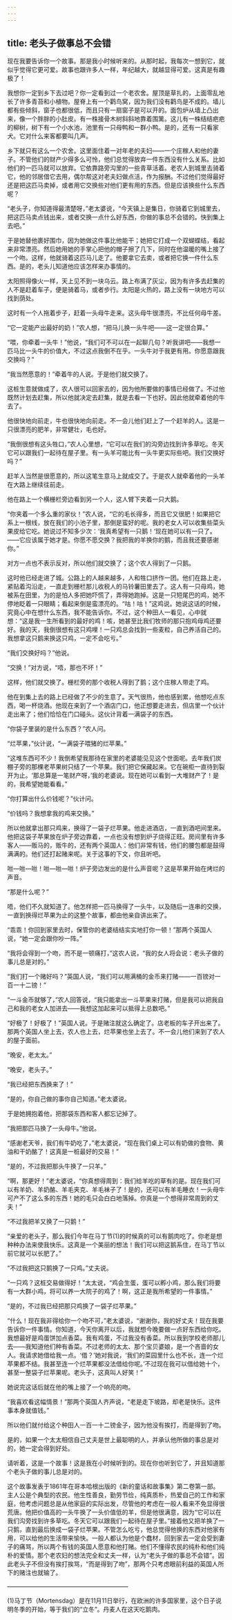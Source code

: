 ```yaml
---
---
---
```

title: 老头子做事总不会错
---






现在我要告诉你一个故事。那是我小时候听来的。从那时起，我每次一想到它，就似乎觉得它更可爱。故事也跟许多人一样，年纪越大，就越显得可爱。这真是有趣极了！

我想你一定到乡下去过吧？你一定看到过一个老农舍。屋顶是草扎的，上面零乱地长了许多青苔和小植物。屋脊上有一个鹳鸟窝，因为我们没有鹳鸟是不成的。墙儿都有些倾斜，窗子也都很低，而且只有一扇窗子是可以开的。面包炉从墙上凸出来，像一个胖胖的小肚皮。有一株接骨木树斜斜地靠着围篱。这儿有一株结结疤疤的柳树，树下有一个小水池，池里有一只母鸭和一群小鸭。是的，还有一只看家犬。它对什么来客都要叫几声。

乡下就只有这么一个农舍。这里面住着一对年老的夫妇——一个庄稼人和他的妻子。不管他们的财产少得多么可怜，他们总觉得放弃一件东西没有什么关系。比如他们的一匹马就可以放弃。它依靠路旁沟里的一些青草活着。老农人到城里去骑着它，他的邻居借它去用，偶尔帮这对老夫妇做点活，作为报酬。不过他们觉得最好还是把这匹马卖掉，或者用它交换些对他们更有用的东西。但是应该换些什么东西呢？

“老头子，你知道得最清楚呀，”老太婆说，“今天镇上是集日，你骑着它到城里去，把这匹马卖点钱出来，或者交换一点什么好东西，你做的事总不会错的。快到集上去吧。”

于是她替他裹好围巾，因为她做这件事比他能干；她把它打成一个双蝴蝶结，看起来非常漂亮。然后她用她的手掌心把他的帽子擦了几下，同时在他温暖的嘴上接了一个吻。这样，他就骑着这匹马儿走了。他要拿它去卖，或者把它换一件什么东西。是的，老头儿知道他应该怎样来办事情的。

太阳照得像火一样，天上见不到一块乌云。路上布满了灰尘，因为有许多去赶集的人不是赶着车子，便是骑着马，或者步行。太阳是火热的，路上没有一块地方可以找到荫处。

这时有一个人拖着步子，赶着一头母牛走来。这头母牛很漂亮，不比任何母牛差。

“它一定能产出最好的奶！”农人想，“把马儿换一头牛吧——这一定很合算。”

“喂，你牵着一头牛！”他说，“我们可不可以在一起聊几句？听我讲吧——我想一匹马比一头牛的价值大，不过这点我倒不在乎。一头牛对于我更有用。你愿意跟我交换吗？”

“我当然愿意的！”牵着牛的人说。于是他们就交换了。

这桩生意就做成了，农人很可以回家去的，因为他所要做的事情已经做了。不过他既然计划去赶集，所以他就决定去赶集，就是去看一下也好。因此他就牵着他的牛去了。

他很快地向前走，牛也很快地向前走。不一会儿他们赶上了一个赶羊的人。这是一只很漂亮的肥羊，非常健壮，毛也好。

“我倒很想有这头牲口，”农人心里想，“它可以在我们的沟旁边找到许多草吃。冬天它可以跟我们一起待在屋子里。有一头羊可能比有一头牛更实际些吧。我们交换好吗？”

赶羊人当然是很愿意的，所以这笔生意马上就成交了。于是农人就牵着他的一头羊在大路上继续往前走。

他在路上一个横栅栏旁边看到另一个人，这人臂下夹着一只大鹅。

“你夹着一个多么重的家伙！”农人说，“它的毛长得多，而且它又很肥！如果把它系上一根线，放在我们的小池子里，那倒是蛮好的呢。我的老女人可以收集些菜头果皮给它吃。她说过不知多少次：‘我真希望有一只鹅！’现在她可以有一只了。——它应该属于她才是。你愿不愿交换？我把我的羊换你的鹅，而且我还要感谢你。”

对方一点也不表示反对，所以他们就交换了；这个农人得到了一只鹅。

这时他已经走进了城。公路上的人越来越多，人和牲口挤作一团。他们在路上走，紧贴着沟沿走，一直走到栅栏那儿收税人的马铃薯田里去了。这人有一只母鸡，她被系在田里，为的是怕人多把她吓慌了，弄得她跑掉。这是一只短尾巴的鸡，她不停地眨着一只眼睛；看起来倒是蛮漂亮的。“咕！咕！”这鸡说。她说这话的时候，究竟心中在想什么东西，我不能告诉你。不过，这个种田人一看见，心中就想：“这是我一生所看到的最好的鸡！咳，她甚至比我们牧师的那只抱鸡母鸡还要好。我的天，我倒很想有这只鸡哩！一只鸡总会找到一些麦粒，自己养活自己的。我想拿这只鹅来换这只鸡，一定不会吃亏。”

“我们交换好吗？”他说。

“交换！”对方说，“唔，那也不坏！”

这样，他们就交换了。栅栏旁的那个收税人得到了鹅；这个庄稼人带走了鸡。

他在到集上去的路上已经做了不少的生意了。天气很热，他也感到累，他想吃点东西，喝一杯烧酒。他现在来到了一个酒店门口，他正想要走进去，但店里一个伙计走出来了；他们恰恰在门口碰头。这伙计背着一满袋子的东西。

“你袋子里装的是什么东西？”农人问。

“烂苹果，”伙计说，“一满袋子喂猪的烂苹果。”

“这堆东西可不少！我倒希望我那待在家里的老婆能见见这个世面呢。去年我们炭棚子旁的那棵老苹果树只结了一个苹果。我们把它保藏起来。它在碗柜一直待到裂开为止。‘那总算是一笔财产呀，’我的老婆说。现在她可以看到一大堆财产了！是的，我希望她能看看。”

“你打算出什么价钱呢？”伙计问。

“价钱吗？我想拿我的鸡来交换。”

所以他就拿出那只鸡来，换得了一袋子烂苹果。他走进酒店，一直到酒吧间里来。他把这袋子苹果放在炉子旁边靠着，一点也没有想到炉子烧得正旺。房间里有许多客人——贩马的，贩牛的，还有两个英国人：他们非常有钱，他们的腰包都是鼓得满满的。他们还打起赌来呢。关于这事的下文，你且听吧。

咝—咝—咝！咝—咝—咝！炉子旁边发出的是什么声音呢？这是苹果开始在烤烂的声音。

“那是什么呢？”

唔，他们不久就知道了。他怎样把一匹马换得了一头牛，以及随后一连串的交换，一直到换得烂苹果为止的这整个故事，都由他亲自讲出来了。

“乖乖！你回到家里去时，保管你的老婆结结实实地打你一顿！”那两个英国人说，“她一定会跟你吵一阵。”

“我将会得到一个吻，而不是一顿痛打，”这农人说，“我的女人将会说：老头子做的事儿总是对的。”

“我们打一个赌好吗？”英国人说，“我们可以用满桶的金币来打赌——一百镑对一百一十二镑！”

“一斗金币就够了，”农人回答说，“我只能拿出一斗苹果来打赌，但是我可以把我自己和我的老女人加进去——我想这加起来可以抵得上总数吧。”

“好极了！好极了！”英国人说。于是赌注就这么确定了。店老板的车子开出来了。那两个英国人坐上去，农人也上去，烂苹果也坐上去了。不一会儿他们来到了农人的屋子面前。

“晚安，老太太。”

“晚安，老头子。”

“我已经把东西换来了！”

“是的，你自己做的事你自己知道。”老太婆说。

于是她拥抱着他，把那袋东西和客人都忘记掉了。

“我把那匹马换了一头母牛。”他说。

“感谢老天爷，我们有牛奶吃了，”老太婆说，“现在我们桌上可以有奶做的食物、黄油和干奶酪了！这真是一桩最好的交易！”

“是的，不过我把那头牛换了一只羊。”

“啊，那更好！”老太婆说，“你真想得周到：我们给羊吃的草有的是。现在我们可以有羊奶、羊奶酪、羊毛夹克、羊毛袜子了！是的，还可以有羊毛睡衣！一头母牛可产不了这么多的东西！她的毛只会白白地落掉。你真是一个想得非常周到的丈夫！”

“不过我把羊又换了一只鹅！”

“亲爱的老头子，那么我们今年在马丁节(1)的时候真的可以有鹅肉吃了。你老是想种种办法来使我快乐。这真是一个美丽的想法！我们可以把这鹅系住，在马丁节以前它就可以长肥了。”

“不过我把这只鹅换了一只鸡。”丈夫说。

“一只鸡？这桩交易做得好！”太太说，“鸡会生蛋，蛋可以孵小鸡，那么我们将要有一大群小鸡，将可以养一大院子的鸡了！啊，这正是我所希望的一件事情。”

“是的，不过我已经把那只鸡换了一袋子烂苹果。”

“什么！现在我非得给你一个吻不可，”老太婆说，“谢谢你，我的好丈夫！现在我要告诉你一件事情。你知道，今天你离开以后，我就想今晚要做一点好东西给你吃。我想最好是鸡蛋饼加点香菜。我有鸡蛋，不过我没有香菜。所以我到学校老师那儿去——我知道他们种有香菜。不过老师的太太、那个宝贝婆娘，是一个吝啬的女人。我请求她借给我一点。‘借？’她对我说，‘我们的菜园里什么也不长，连一个烂苹果都不结。我甚至连一个烂苹果都没法借给你呢。’不过现在我可以借给她十个，甚至一整袋子烂苹果呢。老头子，这真叫人好笑！”

她说完这话后就在他的嘴上接了一个响亮的吻。

“我喜欢看这幅情景！”那两个英国人齐声说，“老是走下坡路，却老是快乐。这件事本身就值钱。”

所以他们就付给这个种田人一百一十二镑金子，因为他没有挨打，而是得到了吻。

是的，如果一个太太相信自己丈夫是世上最聪明的人，并承认他所做的事总是对的，她一定会得到好处。

请听着，这是一个故事！这是我在小时候听到的。现在你也听到它了，并且知道那个老头子做的事儿总是对的。

这个故事发表于1861年在哥本哈根出版的《新的童话和故事集》第二卷第一部。主人公是个典型的农民。他生性善良，勤劳节俭，纯真质朴，热爱自己的工作和家庭，他考虑问题总是从他家庭的实际出发，尽管他的考虑在一般人看来不免显得很荒唐。他把价值高的一头牛换了一头价值低的羊，但是他很满意，因为“它可以在我们沟旁找到许多草吃。冬天它可以跟我们一起待在屋子里。”接着他又把羊换了一只鹅，直到最后换成一袋子烂苹果。不管怎么吃亏，他总觉得他换的东西对他家有用，可以给他的生活带来愉快。一般人都认为他是个蠢材，回到家去一定会受到妻子的痛骂，所以两个有钱的英国人愿意和他打赌。他们不懂得农民的纯朴和他们纯朴的爱情。那个老农妇的想法完全和丈夫一样，认为“老头子做的事总不会错”。因此老头子不但没有挨打挨骂，“而是得到了吻”，那两个只考虑眼前利益的英国人所下的赌注也就输了。




————————————————————

(1)马丁节（Mortensdag）是在11月11日举行，在欧洲的许多国家里，这个日子说明冬季的开始，等于我们的“立冬”。丹麦人在这天吃鹅肉。
